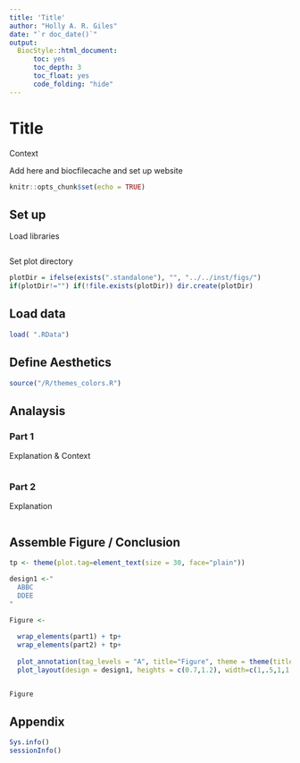 ```yaml
---
title: 'Title'
author: "Holly A. R. Giles"
date: "`r doc_date()`"
output:
  BiocStyle::html_document:
      toc: yes
      toc_depth: 3
      toc_float: yes
      code_folding: "hide" 
---
```


# Title

Context

Add here and biocfilecache and set up website 


```r
knitr::opts_chunk$set(echo = TRUE)
```

## Set up 
Load libraries
```r

```

Set plot directory
```r

plotDir = ifelse(exists(".standalone"), "", "../../inst/figs/")
if(plotDir!="") if(!file.exists(plotDir)) dir.create(plotDir)

```


## Load data  
```r

load( ".RData")

```


## Define Aesthetics
```r

source("/R/themes_colors.R")

```

## Analaysis
### Part 1    
Explanation & Context 
```r

```


### Part 2
Explanation
```r

```


## Assemble Figure / Conclusion
```r

tp <- theme(plot.tag=element_text(size = 30, face="plain"))

design1 <-"
  ABBC
  DDEE
"

Figure <-
  
  wrap_elements(part1) + tp+
  wrap_elements(part2) + tp+
  
  plot_annotation(tag_levels = "A", title="Figure", theme = theme(title=element_text(size = 20))) +
  plot_layout(design = design1, heights = c(0.7,1.2), width=c(1,.5,1,1.1))


Figure
```


## Appendix
```r

Sys.info()
sessionInfo()

```